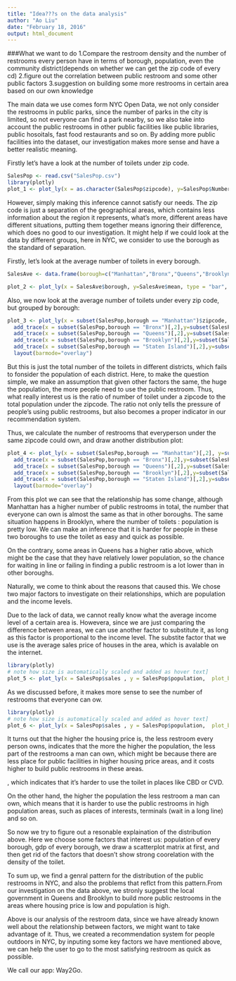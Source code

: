 ```yaml
---
title: "Idea???s on the data analysis"
author: "Ao Liu"
date: "February 18, 2016"
output: html_document
---
```


###What we want to do
1.Compare the restroom density and the number of restrooms every person have in terms of borough, population, even the community district(depends on whether we can get the zip code of every cd)
2.figure out the correlation between public restroom and some other public factors
3.suggestion on building some more restrooms in certain area based on our own knowledge


The main data we use comes form NYC Open Data,  we not only consider the restrooms in public parks, since the number of parks in the city is limited, so not everyone can find a park nearby, so we also take into account the public restrooms in other public facilities like public libraries, public hosoitals, fast food restaurants and so on. By adding more public facilities into the dataset, our investigation makes more sense and have a better realistic meaning.

Firstly let's have a look at the number of toilets  under zip code.


```r
SalesPop <- read.csv("SalesPop.csv")
library(plotly)
plot_1 <- plot_ly(x = as.character(SalesPop$zipcode), y=SalesPop$NumberofRestrooms, type = "bar", color = SalesPop$borough)

```

However, simply making this inference cannot satisfy our needs. The zip code is just a separation of the geographical areas, which contains less information about the region it represents, what's more, different areas have different situations, putting them together means ignoring their difference, which does no good to our investigation. It might help if we could look at the data by different groups, here in NYC, we consider to use the borough as the standard of separation.

Firstly, let's look at the average number of toilets in every borough.

```r
SalesAve <- data.frame(borough=c("Manhattan","Bronx","Queens","Brooklyn","Staten Island"),mean=c(mean(subset(SalesPop,borough == "Manhattan")[,5]),mean(subset(SalesPop,borough == "Bronx")[,5]),mean(subset(SalesPop,borough == "Queens")[,5]), mean(subset(SalesPop,borough == "Brooklyn")[,5]),mean(subset(SalesPop,borough == "Staten Island")[,5])))

plot_2 <- plot_ly(x = SalesAve$borough, y=SalesAve$mean, type = "bar", color = SalesAve$borough)
```


Also, we now look at the average number of toilets under every zip code, but grouped by borough:

```r

plot_3 <- plot_ly(x = subset(SalesPop,borough == "Manhattan")$zipcode, y=subset(SalesPop,borough == "Manhattan")$NumberofRestrooms, opacity = 0.6,mode = "markers",xlim=c(0,5)) %>%
  add_trace(x = subset(SalesPop,borough == "Bronx")[,2],y=subset(SalesPop,borough == "Bronx")[,5]) %>%
  add_trace(x = subset(SalesPop,borough == "Queens")[,2],y=subset(SalesPop,borough == "Queens")[,5]) %>%
  add_trace(x = subset(SalesPop,borough == "Brooklyn")[,2],y=subset(SalesPop,borough == "Brooklyn")[,5]) %>%
  add_trace(x = subset(SalesPop,borough == "Staten Island")[,2],y=subset(SalesPop,borough == "Staten Island")[,5]) %>%
  layout(barmode="overlay")
```


But this is just the total number of the toilets in different districts, which fails to fonsider the population of each district. Here, to make the question simple, we make an assumption that given other factors the same, the huge the population, the more people need to use the public restroom. Thus, what really interest us is the ratio of number of toilet under a zipcode to the total population under the zipcode. The ratio not only tells the pressure of people's using public restrooms, but also becomes a proper indicator in our recommendation system.

Thus, we calculate the number of restrooms that everyperson under the same zipcode could own, and draw another distribution plot:

```r
plot_4 <- plot_ly(x = subset(SalesPop,borough == "Manhattan")[,2], y=subset(SalesPop,borough == "Manhattan")[,5]/subset(SalesPop,borough == "Manhattan")[,4], opacity = 0.6, mode = "markers",xlim=c(0,5)) %>%
  add_trace(x = subset(SalesPop,borough == "Bronx")[,2],y=subset(SalesPop,borough == "Bronx")[,5]/subset(SalesPop,borough == "Bronx")[,4]) %>%
  add_trace(x = subset(SalesPop,borough == "Queens")[,2],y=subset(SalesPop,borough == "Queens")[,5]/subset(SalesPop,borough == "Queens")[,4]) %>%
  add_trace(x = subset(SalesPop,borough == "Brooklyn")[,2],y=subset(SalesPop,borough == "Brooklyn")[,5]/subset(SalesPop,borough == "Brooklyn")[,4]) %>%
  add_trace(x = subset(SalesPop,borough == "Staten Island")[,2],y=subset(SalesPop,borough == "Staten Island")[,5]/subset(SalesPop,borough == "Staten Island")[,4]) %>%
  layout(barmode="overlay")
```
From this plot we can see that the relationship has some change, although Manhattan has a higher number of public restrooms in total, the number that everyone can own is almost the same as that in other boroughs. The same situation happens in Brooklyn, where the number of toilets : population is pretty low. We can make an inference that it is harder for people in these two boroughs to use the toilet as easy and quick as possible.

On the contrary, some areas in Queens has a higher ratio above, which might be the case that they have relatively lower population, so the chance for waiting in line or failing in finding a public restroom is a lot lower than in other boroughs.


Naturally, we come to think about the reasons that caused this. We chose two major factors to investigate on their relationships, which are population and the income levels.

Due to the lack of data, we cannot really know what the average income level of a certain area is. Howevera, since we are just comparing the difference between areas, we can use another factor to substitute it, as long as this factor is proportional to the income level. The substite factor that we use is the average sales price of houses in the area, which is avalable on the internet.


```r
library(plotly)
# note how size is automatically scaled and added as hover text]
plot_5 <- plot_ly(x = SalesPop$sales , y = SalesPop$population,  plot_bgcolor="blue", size =SalesPop$NumberofRestrooms/SalesPop$population  , color=SalesPop$borough, mode = "markers")
```


As we discussed before, it makes more sense to see the number of restrooms that everyone can ow.
```r
library(plotly)
# note how size is automatically scaled and added as hover text]
plot_6 <- plot_ly(x = SalesPop$sales , y = SalesPop$population,  plot_bgcolor="blue", size =SalesPop$NumberofRestrooms, color=SalesPop$borough, mode = "markers")

```

It turns out that the higher the housing price is, the less restroom every person owns, indicates that the more the higher the population, the less part of the restrooms a man can own, which might be because there are less place for public facilities in higher housing price areas, and it costs higher to build public restrooms in these areas.

, which indicates that it's harder to use the toilet in places like CBD or CVD. 

On the other hand, the higher the population the less restroom a man can own, which means that it is harder to use the public restrooms in high population areas, such as places of interests, terminals (wait in a long line) and so on.




So now we try to figure out a resonable explaination of the distribution above.
Here we choose some factors that interest us: population of every borough, gdp of every borough, we draw a scatterplot matrix at first, and then get rid of the factors that doesn't show strong coorelation with the density of the toilet.


To sum up, we find a genral pattern for the distribution of the public restrooms in NYC, and also the problems that reflct from this pattern.From our investigation on the data above, we stronly suggest the local government in Queens and Brooklyn to build more public restrooms in the areas where housing price is low and population is high.

Above is our analysis of the restroom data, since we have already known well about the relationship between factors, we might want to take advantage of it. Thus, we created a recommendation system for people outdoors in NYC, by inputing some key factors we have mentioned above, we can help the user to go to the most satisfying restroom as quick as possible.

We call our app: Way2Go.

